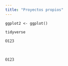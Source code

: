 ```yaml
---
title: "Proyectos propios"
---
```


<code>ggplot2 <- ggplot()</code>

`tidyverse`

<span style='font-family: JetBrains Mono;'>0123</span>

<span style='font-family: Nerd Font;'>&#xf099;</span>

<span style='font-family: JetBrains Mono;'>0123</span>

